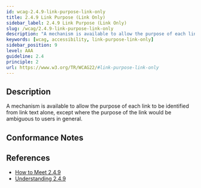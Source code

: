 ```yaml
---
id: wcag-2.4.9-link-purpose-link-only
title: 2.4.9 Link Purpose (Link Only)
sidebar_label: 2.4.9 Link Purpose (Link Only)
slug: /wcag/2.4.9-link-purpose-link-only
description: "A mechanism is available to allow the purpose of each link to be identified from link text alone, except where the purpose of the link would be ambiguous to users in general."
keywords: [wcag, accessibility, link-purpose-link-only]
sidebar_position: 9
level: AAA
guideline: 2.4
principle: 2
url: https://www.w3.org/TR/WCAG22/#link-purpose-link-only
---
```


## Description

A mechanism is available to allow the purpose of each link to be identified from link text alone, except where the purpose of the link would be ambiguous to users in general.

## Conformance Notes

<Project name="ads">
  <Unknown></Unknown>
</Project>

<Project name="scix">
  <Support></Support>
</Project>

## References

- [How to Meet 2.4.9](https://www.w3.org/WAI/WCAG22/quickref/#link-purpose-link-only)
- [Understanding 2.4.9](https://www.w3.org/WAI/WCAG22/Understanding/link-purpose-link-only.html)


